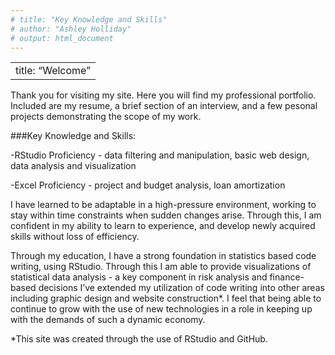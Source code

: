```yaml
---
# title: "Key Knowledge and Skills"
# author: "Ashley Holliday"
# output: html_document
---
```

---
title: "Welcome"
---


Thank you for visiting my site. Here you will find my professional portfolio. Included are my resume, a brief section of an interview, and a few pesonal projects demonstrating the scope of my work.

###Key Knowledge and Skills:

  -RStudio Proficiency - data filtering and manipulation, basic web design, data analysis and visualization
  
  -Excel Proficiency - project and budget analysis, loan amortization



I have learned to be adaptable in a high-pressure environment, working to stay within time constraints when sudden changes arise. Through this, I am confident in my ability to learn to experience, and develop newly acquired skills without loss of efficiency. 

Through my education, I have a strong foundation in statistics based code writing, using RStudio. Through this I am able to provide visualizations of statistical data analysis - a key component in risk analysis and finance-based decisions I’ve extended my utilization of code writing into other areas including graphic design and website construction*. I feel that being able to continue to grow with the use of new technologies in a role in keeping up with the demands of such a dynamic economy.





*This site was created through the use of RStudio and GitHub. 

